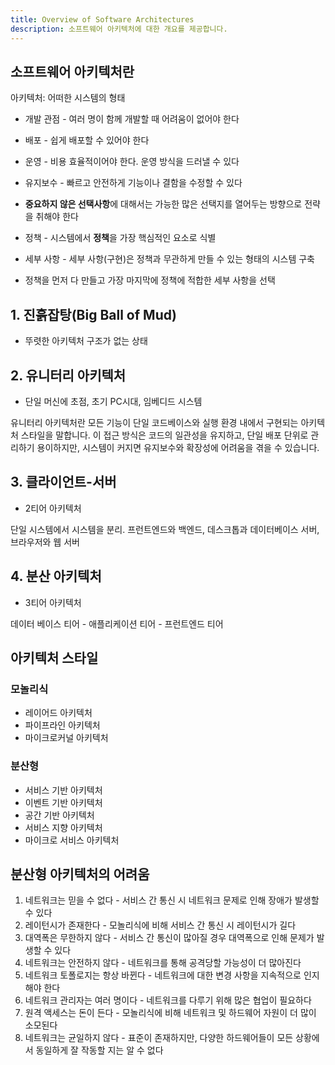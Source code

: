 ```yaml
---
title: Overview of Software Architectures
description: 소프트웨어 아키텍처에 대한 개요를 제공합니다.
---
```


## 소프트웨어 아키텍처란

아키텍처: 어떠한 시스템의 형태

- 개발 관점 - 여러 명이 함께 개발할 때 어려움이 없어야 한다
- 배포 - 쉽게 배포할 수 있어야 한다
- 운영 - 비용 효율적이어야 한다. 운영 방식을 드러낼 수 있다
- 유지보수 - 빠르고 안전하게 기능이나 결함을 수정할 수 있다

- **중요하지 않은 선택사항**에 대해서는 가능한 많은 선택지를 열어두는 방향으로 전략을 취해야 한다
- 정책 - 시스템에서 **정책**을 가장 핵심적인 요소로 식별
- 세부 사항 - 세부 사항(구현)은 정책과 무관하게 만들 수 있는 형태의 시스템 구축
- 정책을 먼저 다 만들고 가장 마지막에 정책에 적합한 세부 사항을 선택


## 1. 진흙잡탕(Big Ball of Mud)

- 뚜렷한 아키텍처 구조가 없는 상태


## 2. 유니터리 아키텍처

- 단일 머신에 초점, 초기 PC시대, 임베디드 시스템

유니터리 아키텍처란 모든 기능이 단일 코드베이스와 실행 환경 내에서 구현되는 아키텍처 스타일을 말합니다. 이 접근 방식은 코드의 일관성을 유지하고, 단일 배포 단위로 관리하기 용이하지만, 시스템이 커지면 유지보수와 확장성에 어려움을 겪을 수 있습니다.


## 3. 클라이언트-서버

- 2티어 아키텍처

단일 시스템에서 시스템을 분리. 프런트엔드와 백엔드, 데스크톱과 데이터베이스 서버, 브라우저와 웹 서버


## 4. 분산 아키텍처

- 3티어 아키텍처

데이터 베이스 티어 - 애플리케이션 티어 - 프런트엔드 티어


## 아키텍처 스타일


### 모놀리식

- 레이어드 아키텍처
- 파이프라인 아키텍처
- 마이크로커널 아키텍처


### 분산형

- 서비스 기반 아키텍처
- 이벤트 기반 아키텍처
- 공간 기반 아키텍처
- 서비스 지향 아키텍처
- 마이크로 서비스 아키텍처


## 분산형 아키텍처의 어려움

1. 네트워크는 믿을 수 없다 - 서비스 간 통신 시 네트워크 문제로 인해 장애가 발생할 수 있다
2. 레이턴시가 존재한다 - 모놀리식에 비해 서비스 간 통신 시 레이턴시가 길다
3. 대역폭은 무한하지 않다 - 서비스 간 통신이 많아질 경우 대역폭으로 인해 문제가 발생할 수 있다
4. 네트워크는 안전하지 않다 - 네트워크를 통해 공격당할 가능성이 더 많아진다
5. 네트워크 토폴로지는 항상 바뀐다 - 네트워크에 대한 변경 사항을 지속적으로 인지해야 한다
6. 네트워크 관리자는 여러 명이다 - 네트워크를 다루기 위해 많은 협업이 필요하다
7. 원격 액세스는 돈이 든다 - 모놀리식에 비해 네트워크 및 하드웨어 자원이 더 많이 소모된다
8. 네트워크는 균일하지 않다 - 표준이 존재하지만, 다양한 하드웨어들이 모든 상황에서 동일하게 잘 작동할 지는 알 수 없다
